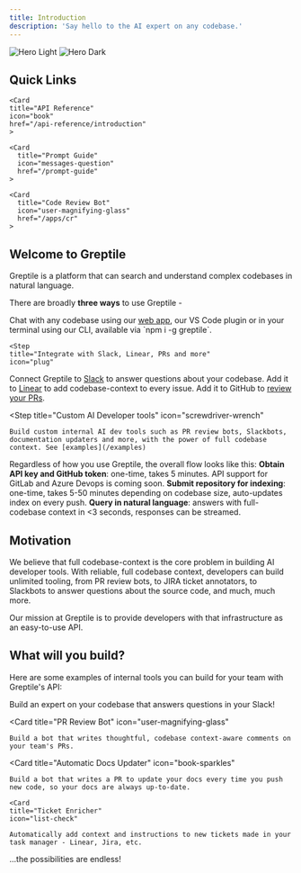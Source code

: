 ```yaml
---
title: Introduction
description: 'Say hello to the AI expert on any codebase.'
---
```


<img
  className="block dark:hidden"
  src="/images/hero-light.svg"
  alt="Hero Light"
/>
<img
  className="hidden dark:block"
  src="/images/hero-dark.svg"
  alt="Hero Dark"
/>

<h2>Quick Links</h2>
<CardGroup cols={2}>
  <Card
    title="Greptile API Quickstart"
    icon="rocket"
    href="/quickstart"
    >
  </Card>

    <Card
    title="API Reference"
    icon="book"
    href="/api-reference/introduction"
    >
  </Card>

    <Card
      title="Prompt Guide"
      icon="messages-question"
      href="/prompt-guide"
    >
  </Card>

    <Card
      title="Code Review Bot"
      icon="user-magnifying-glass"
      href="/apps/cr"
    >
  </Card>

</CardGroup>

<h2>Welcome to Greptile</h2>

Greptile is a platform that can search and understand complex codebases in natural language.

There are broadly **three ways** to use Greptile -

<Steps>
  <Step
    title="LLM-powered codebase Q&A"
    icon="messages-question"
  >
    Chat with any codebase using our <a href="https://app.greptile.com">web app</a>, our VS Code plugin or in your terminal using our CLI, available via `npm i -g greptile`.
  </Step>

    <Step
    title="Integrate with Slack, Linear, PRs and more"
    icon="plug"
  >
  Connect Greptile to [Slack](/apps/slackbot) to answer questions about your codebase. Add it to [Linear](/apps/linear) to add codebase-context to every issue. Add it to GitHub to [review your PRs](/apps/github-pr). 
 </Step>

  <Step
    title="Custom AI Developer tools"
    icon="screwdriver-wrench"
  >
    Build custom internal AI dev tools such as PR review bots, Slackbots, documentation updaters and more, with the power of full codebase context. See [examples](/examples)
  </Step>
</Steps>

Regardless of how you use Greptile, the overall flow looks like this:
<Steps>
  <Step> **Obtain API key and GitHub token**: one-time, takes 5 minutes. API support for GitLab and Azure Devops is coming soon.</Step>
  <Step> **Submit repository for indexing**: one-time, takes 5-50 minutes depending on codebase size, auto-updates index on every push.</Step>
  <Step> **Query in natural language**: answers with full-codebase context in \<3 seconds, responses can be streamed.</Step>

</Steps>

## Motivation

We believe that full codebase-context is the core problem in building AI developer tools. With reliable, full codebase context, developers can build unlimited tooling, from PR review bots, to JIRA ticket annotators, to Slackbots to answer questions about the source code, and much, much more.

Our mission at Greptile is to provide developers with that infrastructure as an easy-to-use API.

## What will you build?

Here are some examples of internal tools you can build for your team with Greptile's API:

<CardGroup cols={2}>
  <Card
    title="Codebase Expert Slackbot"
    icon="slack"
  >
    Build an expert on your codebase that answers questions in your Slack!
  </Card>

  <Card
    title="PR Review Bot"
    icon="user-magnifying-glass"
  >
    Build a bot that writes thoughtful, codebase context-aware comments on your team's PRs.
  </Card>

  <Card
    title="Automatic Docs Updater"
    icon="book-sparkles"
  >
    Build a bot that writes a PR to update your docs every time you push new code, so your docs are always up-to-date.
  </Card>

    <Card
    title="Ticket Enricher"
    icon="list-check"
  >
    Automatically add context and instructions to new tickets made in your task manager - Linear, Jira, etc.
  </Card>

</CardGroup>
...the possibilities are endless!
